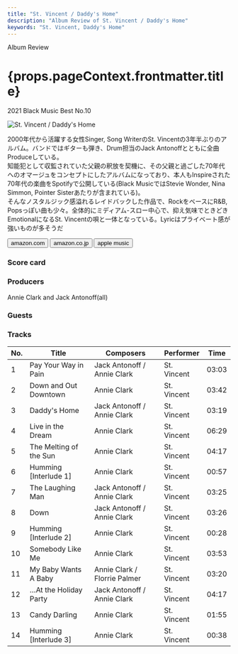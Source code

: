 ```yaml
---
title: "St. Vincent / Daddy's Home"
description: "Album Review of St. Vincent / Daddy's Home"
keywords: "St. Vincent, Daddy's Home"
---
```





<p className="largeP">Album Review</p>
<h1 className="h1--no--margin">{props.pageContext.frontmatter.title}</h1>
<p className="largeP">
  <Link to="/best50/2021/">2021 Black Music Best No.10</Link>
</p>

<Row  className="image-card-group">
	<Column colMd={"3"} colLg={"4"} noGutterMdLeft="">
       <ImageCard>

![St. Vincent / Daddy's Home](../../images/cd/stvincent1L.jpg)

</ImageCard>
	</Column>
	<Column colMd={"4"} colLg={"8"} noGutterMdLeft="">
	<p>
		2000年代から活躍する女性Singer, Song WriterのSt. Vincentの3年半ぶりのアルバム。バンドではギターも弾き、Drum担当のJack Antonoffとともに全曲Produceしている。
		<br/>知能犯として収監されていた父親の釈放を契機に、その父親と過ごした70年代へのオマージュをコンセプトにしたアルバムになっており、本人もInspireされた70年代の楽曲をSpotifyで公開している(Black MusicではStevie Wonder, Nina Simmon, Pointer Sisterあたりが含まれている)。
		<br/>そんなノスタルジック感溢れるレイドバックした作品で、RockをベースにR&B, Popsっぽい曲も少々。全体的にミディアム-スロー中心で、抑え気味でときどきEmotionalになるSt. Vincentの唄と一体となっている。Lyricはプライベート感が強いものが多そうだ
	</p>
	<div>
	  <Button className="button-right-mergin"  href="https://amzn.to/3vc444A" kind="primary" size="small" renderIcon={ArrowUpRight24}>
      amazon.com
    </Button>
    <Button className="button-right-mergin"  href="https://amzn.to/3ABL7Jz" kind="secondary" size="small" renderIcon={ArrowUpRight24}>
      amazon.co.jp
    </Button>
		<Button className="button-right-mergin"  href="https://apple.co/3Dzub8w" kind="tertiary" size="small" renderIcon={ArrowUpRight24}>
      apple music
    </Button>
		<AdvJS2/>
	</div>
	</Column>
</Row>
<Row >
	<Column colMd={"4"} colLg={"4"} noGutterMdLeft="">
	<div>
	  <h3>Score card</h3>
		<SliderJS1 value="5" />
	  <SliderJS2 value="2" />
		<SliderJS3 value="1" />
	  <SliderJS4 value="8" />
	</div>
</Column>
<Column colMd={"8"} colLg={"8"} noGutterMdLeft="">
<div>
	<h3>Producers</h3>
	<p>
		Annie Clark and Jack Antonoff(all)
	</p>
	<h3>Guests</h3>
	<p>
	</p>
</div>
</Column>
</Row>

<h3>Tracks</h3>

| No. | Title                  | Composers                    | Performer   | Time  |
| --- | ---------------------- | ---------------------------- | ----------- | ----- |
| 1   | Pay Your Way in Pain   | Jack Antonoff / Annie Clark  | St. Vincent | 03:03 |
| 2   | Down and Out Downtown  | Annie Clark                  | St. Vincent | 03:42 |
| 3   | Daddy's Home           | Jack Antonoff / Annie Clark  | St. Vincent | 03:19 |
| 4   | Live in the Dream      | Annie Clark                  | St. Vincent | 06:29 |
| 5   | The Melting of the Sun | Annie Clark                  | St. Vincent | 04:17 |
| 6   | Humming [Interlude 1]  | Annie Clark                  | St. Vincent | 00:57 |
| 7   | The Laughing Man       | Jack Antonoff / Annie Clark  | St. Vincent | 03:25 |
| 8   | Down                   | Jack Antonoff / Annie Clark  | St. Vincent | 03:26 |
| 9   | Humming [Interlude 2]  | Annie Clark                  | St. Vincent | 00:28 |
| 10  | Somebody Like Me       | Annie Clark                  | St. Vincent | 03:53 |
| 11  | My Baby Wants A Baby   | Annie Clark / Florrie Palmer | St. Vincent | 03:20 |
| 12  | …At the Holiday Party  | Jack Antonoff / Annie Clark  | St. Vincent | 04:17 |
| 13  | Candy Darling          | Annie Clark                  | St. Vincent | 01:55 |
| 14  | Humming [Interlude 3]  | Annie Clark                  | St. Vincent | 00:38 |

<AdvJS3 />
